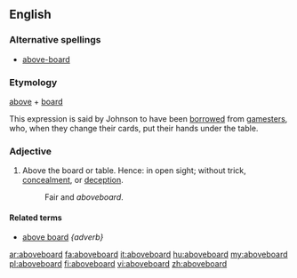 ==English==

===Alternative spellings===
* [[above-board]]

===Etymology===
[[above]] + [[board]]

This expression is said by Johnson to have been [[borrowed]] from [[gamesters]], who, when they change their cards, put their hands under the table.

===Adjective===
{{en-adv}}

# Above the board or table.  Hence: in open sight; without trick, [[concealment]], or [[deception]].
#: Fair and ''aboveboard''. 

====Related terms====
* [[above board]] ''{adverb}''

[[ar:aboveboard]]
[[fa:aboveboard]]
[[it:aboveboard]]
[[hu:aboveboard]]
[[my:aboveboard]]
[[pl:aboveboard]]
[[fi:aboveboard]]
[[vi:aboveboard]]
[[zh:aboveboard]]
